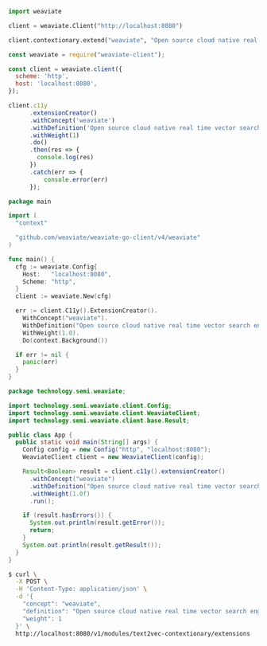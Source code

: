 
<Tabs groupId="languages">
<TabItem value="py" label="Python">

```python
import weaviate

client = weaviate.Client("http://localhost:8080")

client.contextionary.extend("weaviate", "Open source cloud native real time vector search engine", 1.0)
```

</TabItem>
<TabItem value="js" label="JavaScript">

```js
const weaviate = require("weaviate-client");

const client = weaviate.client({
  scheme: 'http',
  host: 'localhost:8080',
});

client.c11y
      .extensionCreator()
      .withConcept('weaviate')
      .withDefinition('Open source cloud native real time vector search engine')
      .withWeight(1)
      .do()
      .then(res => {
        console.log(res)
      })
      .catch(err => {
          console.error(err)
      });
```

</TabItem>
<TabItem value="go" label="Go">

```go
package main

import (
  "context"

  "github.com/weaviate/weaviate-go-client/v4/weaviate"
)

func main() {
  cfg := weaviate.Config{
    Host:   "localhost:8080",
    Scheme: "http",
  }
  client := weaviate.New(cfg)

  err := client.C11y().ExtensionCreator().
    WithConcept("weaviate").
    WithDefinition("Open source cloud native real time vector search engine").
    WithWeight(1.0).
    Do(context.Background())

  if err != nil {
    panic(err)
  }
}
```

</TabItem>
<TabItem value="java" label="Java">

```java
package technology.semi.weaviate;

import technology.semi.weaviate.client.Config;
import technology.semi.weaviate.client.WeaviateClient;
import technology.semi.weaviate.client.base.Result;

public class App {
  public static void main(String[] args) {
    Config config = new Config("http", "localhost:8080");
    WeaviateClient client = new WeaviateClient(config);

    Result<Boolean> result = client.c11y().extensionCreator()
      .withConcept("weaviate")
      .withDefinition("Open source cloud native real time vector search engine")
      .withWeight(1.0f)
      .run();

    if (result.hasErrors()) {
      System.out.println(result.getError());
      return;
    }
    System.out.println(result.getResult());
  }
}
```

</TabItem>
<TabItem value="curl" label="Curl">

```bash
$ curl \
  -X POST \
  -H 'Content-Type: application/json' \
  -d '{
    "concept": "weaviate",
    "definition": "Open source cloud native real time vector search engine",
    "weight": 1
  }' \
  http://localhost:8080/v1/modules/text2vec-contextionary/extensions
```

</TabItem>
</Tabs>